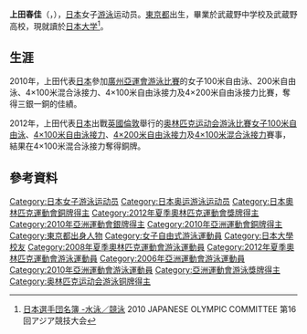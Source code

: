 {{noteTA|G1=Aquatics}}
{{Infobox Swimmer
| swimmername = 上田春佳
| image       = 
| imagesize   = 
| caption     = 
| fullname    =  
| nationality = {{JPN}}
| strokes     = [[自由泳|自由泳]]
| club        = 
| collegeteam = [[日本大学|日本大学]]
| birth_date   = {{birth date and age|1988|4|27}}<ref name="OLYMPIC">[http://www.joc.or.jp/games/olympic/london/sports/swimming/team/uedaharuka.html 水泳・競泳の日本代表選手団一覧 - 選手 上田春佳] {{Wayback|url=http://www.joc.or.jp/games/olympic/london/sports/swimming/team/uedaharuka.html |date=20200512044208 }} 2012 JAPANESE OLYMPIC COMMITTEE  第30回 オリンピック競技大会{{ja}}</ref>
| birth_place  = {{JPN}}[[東京都|東京都]]
| height      = {{height|m=1.77}}<ref name="OLYMPIC"/>
| weight      = {{weight|kg=68}}<ref name="OLYMPIC"/>
| medaltemplates =
{{MedalSport | 女子[[游泳|游泳]]}}
{{MedalCountry | {{JPN}}}}
{{MedalCompetition|[[奧林匹克運動會|奧林匹克運動會]]}}
{{MedalBronze| [[2012年夏季奧林匹克運動會|2012年 倫敦]] | [[2012年夏季奧林匹克運動會游泳比賽|4×100米混合泳接力]]}}
{{MedalCompetition | [[亞洲運動會|亞洲運動會]]}}
{{MedalSilver | [[2010年亞洲運動會|2010年 廣州]] | [[2010年亞洲運動會游泳比賽|4×100米混合泳接力]] }}
{{MedalSilver | [[2010年亞洲運動會|2010年 廣州]] | [[2010年亞洲運動會游泳比賽|4×100米自由泳接力]] }}
{{MedalSilver | [[2010年亞洲運動會|2010年 廣州]] | [[2010年亞洲運動會游泳比賽|4×200米自由泳接力]] }}
{{MedalBronze | [[2010年亞洲運動會|2010年 廣州]] | [[2010年亞洲運動會游泳比賽|100米自由泳]] }}
}}
{{Japanese|japanese=上田 春佳|kana=うえだ はるか|romaji=Ueda Haruka }}
'''上田春佳'''（{{lang|ja|'''うえだ はるか'''}}，{{bd|1988年|4月27日}}），[[日本|日本]]女子[[游泳|游泳]]运动员。[[東京都|東京都]]出生，畢業於武蔵野中学校及武蔵野高校，現就讀於[[日本大学|日本大学]]<ref>[http://www.joc.or.jp/int_games/asia/2010/pdf/member/02_swimming.pdf 日本選手団名簿 -水泳／競泳] {{Wayback|url=http://www.joc.or.jp/int_games/asia/2010/pdf/member/02_swimming.pdf |date=20111018003544 }}2010 JAPANESE OLYMPIC COMMITTEE  第16回アジア競技大会{{ja}}</ref>。

==生涯==
2010年，上田代表[[2010年亚洲运动会日本代表团|日本]]參加[[2010年亞洲運動會|廣州亞運會]][[2010年亞洲運動會游泳比賽|游泳比賽]]的女子100米自由泳、200米自由泳、4×100米混合泳接力、4×100米自由泳接力及4×200米自由泳接力比賽，奪得三銀一銅的佳績。

2012年，上田代表[[2012年夏季奧林匹克運動會日本代表團|日本]]出戰[[英國|英國]][[倫敦|倫敦]]舉行的[[2012年夏季奥林匹克运动会|奥林匹克运动会]][[2012年夏季奧林匹克運動會游泳比賽|游泳比賽]][[2012年夏季奧林匹克運動會女子100米自由泳比賽|女子100米自由泳]]、[[2012年夏季奧林匹克運動會女子4×100米自由泳接力比賽|4×100米自由泳接力]]、[[2012年夏季奧林匹克運動會女子4×200米自由泳接力比賽|4×200米自由泳接力]]及[[2012年夏季奧林匹克運動會女子4×100米混合泳接力比賽|4×100米混合泳接力]]賽事，結果在4×100米混合泳接力奪得銅牌。

==參考資料==
{{Reflist}}

{{DEFAULTSORT:UEDA Haruka}}
[[Category:日本女子游泳运动员|Category:日本女子游泳运动员]]
[[Category:日本奥运游泳运动员|Category:日本奥运游泳运动员]]
[[Category:日本奧林匹克運動會銅牌得主|Category:日本奧林匹克運動會銅牌得主]]
[[Category:2012年夏季奧林匹克運動會獎牌得主|Category:2012年夏季奧林匹克運動會獎牌得主]]
[[Category:2010年亞洲運動會銀牌得主|Category:2010年亞洲運動會銀牌得主]]
[[Category:2010年亞洲運動會銅牌得主|Category:2010年亞洲運動會銅牌得主]]
[[Category:東京都出身人物|Category:東京都出身人物]]
[[Category:女子自由式游泳運動員|Category:女子自由式游泳運動員]]
[[Category:日本大學校友|Category:日本大學校友]]
[[Category:2008年夏季奧林匹克運動會游泳運動員|Category:2008年夏季奧林匹克運動會游泳運動員]]
[[Category:2012年夏季奧林匹克運動會游泳運動員|Category:2012年夏季奧林匹克運動會游泳運動員]]
[[Category:2006年亞洲運動會游泳運動員|Category:2006年亞洲運動會游泳運動員]]
[[Category:2010年亞洲運動會游泳運動員|Category:2010年亞洲運動會游泳運動員]]
[[Category:亞洲運動會游泳獎牌得主|Category:亞洲運動會游泳獎牌得主]]
[[Category:奥林匹克运动会游泳铜牌得主|Category:奥林匹克运动会游泳铜牌得主]]